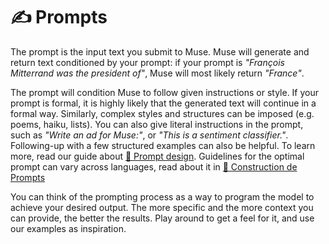 # ✍️ Prompts

The prompt is the input text you submit to Muse. Muse will generate and return text conditioned by your prompt: 
if your prompt is *"François Mitterrand was the president of"*, Muse will most likely return *"France"*.

The prompt will condition Muse to follow given instructions or style. If your prompt is formal, it is highly likely that the generated text will continue in a formal way. 
Similarly, complex styles and structures can be imposed (e.g. poems, haiku, lists). You can also give literal instructions in the prompt, such as *"Write an ad for Muse:"*, 
or *"This is a sentiment classifier."*. Following-up with a few structured examples can also be helpful. 
To learn more, read our guide about [📜 Prompt design](/usecases/english/prompt). 
Guidelines for the optimal prompt can vary across languages, read about it in [📜 Construction de Prompts](usecases/french/prompt)

You can think of the prompting process as a way to program the model to achieve your desired output. 
The more specific and the more context you can provide, the better the results. Play around to get a feel for it, and use our examples as inspiration.